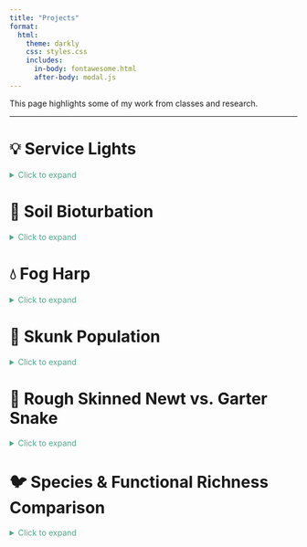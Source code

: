 ```yaml
---
title: "Projects"
format: 
  html:
    theme: darkly
    css: styles.css
    includes:
      in-body: fontawesome.html
      after-body: modal.js
---
```




This page highlights some of my work from classes and research.

***

# 💡 Service Lights
<details>
  <summary style="color: #4FA78D; cursor: pointer;">Click to expand</summary>

**University of California, Santa Barbara (UCSB)**  
*ENVS 193DS – Data Science for Environmental Studies*

Ongoing project that explores the relationship between lighting conditions and service calls using a self-collected dataset (n=108). Created a bar chart, summary table, and a blinking lightboard animation (gif). See visuals.

### **Tools Used**  

RStudio (tidyverse, here, flextable, janitor, ggtext, ggfx, gganimate, showtext), Quarto

### **Reflection**  

This project made me think harder about data than I expected. After collecting and working with my own dataset, I gained a deeper respect for the messiness of real-world data.

### **Code Snippet**

```r
clean_service_data <- service_data |>
  mutate(
    help = as.logical(toupper(help)),
    working = as.logical(toupper(working))
  )
```

### **Visuals**  

:::{.panel-tabset}

#### Service Light Table

[![Service Light Table](/media/light_table.jpg)](/media/light_table.jpg){target="_blank"}

#### Service Light Bar Chart

[![Bar Chart](/media/service_light_bar.jpg)](/media/service_light_bar.jpg){target="_blank"}

#### Blinking Lights Animation

[![Blinking Lights Animation](/media/blinking_lights.gif)](/media/blinking_lights.gif){target="_blank"}

:::


### **Resources**

<a href="https://rebeccalmartinez.github.io/ENVS-193DS_homework-03/code/ENVS-193DS_homework-03.html" target="_blank" style="
    color: white; 
    padding: 8px 12px; 
    cursor: pointer; 
    background-color: transparent;
    transition: background-color 0.3s ease;
    border-radius: 4px;
    display: inline-block;
" 
   onmouseover="this.style.backgroundColor='#4FA78D';" 
   onmouseout="this.style.backgroundColor='transparent';">
  View Live
</a>
|
<a href="https://github.com/RebeccaLMartinez/ENVS-193DS_homework-03" target="_blank" style="
    color: white; 
    padding: 8px 12px; 
    cursor: pointer; 
    background-color: transparent;
    transition: background-color 0.3s ease;
    border-radius: 4px;
    display: inline-block;
" 
   onmouseover="this.style.backgroundColor='#4FA78D';" 
   onmouseout="this.style.backgroundColor='transparent';">
  GitHub Repo
</a>

---

</details>


# 🌱 Soil Bioturbation

<details>
  <summary style="color: #4FA78D; cursor: pointer;">Click to expand</summary>
  
_Under construction…_

---

</details>


# 💧 Fog Harp

<details>
  <summary style="color: #4FA78D; cursor: pointer;">Click to expand</summary>
  
_Under construction…_

---

</details>


# 🦨 Skunk Population

<details>
  <summary style="color: #4FA78D; cursor: pointer;">Click to expand</summary>

_Under construction…_

---

</details>


# 🦎 Rough Skinned Newt vs. Garter Snake

<details>
  <summary style="color: #4FA78D; cursor: pointer;">Click to expand</summary>

**Allan Hancock College**  
*BIOL 155 – Zoology*

*Collaborative video project with Darlene Vera, with help from friends in the Department of Fine Arts.*

The co-evolution of toxin production in rough-skinned newts and toxin resistance in garter snakes served as the focus of a short film designed to make complex science accessible. The project combined storytelling, visual art, and evolutionary biology to communicate this dynamic relationship.

### **Tools Used**
Scriptwriting, Storyboarding, Filmmaking, Adobe Premiere (editing)

### **Reflection**
This project gave me a creative way to engage with evolutionary biology. Working with visual storytelling reminded me that science communication can be just as impactful as scientific research.

### **Watch the Video**
<iframe width="560" height="315" src="https://www.youtube.com/embed/cFefwwtAHF8?si=m9Jg2OOTCrdrWtRe" title="YouTube video player" frameborder="0" allow="accelerometer; autoplay; clipboard-write; encrypted-media; gyroscope; picture-in-picture; web-share" referrerpolicy="strict-origin-when-cross-origin" allowfullscreen></iframe>

--- 

</details>


# 🐦 Species & Functional Richness Comparison

<details>
  <summary style="color: #4FA78D; cursor: pointer;">Click to expand</summary>

**UCSB-Smithsonian Scholars Program**
*Advanced Field Research Training at the Smithsonian Tropical Research Institute (STRI) in Panama, Summer 2023*

Final project from an immersive data science and field course. This project compares species richness and functional richness of bird communities between Barro Colorado Island (BCI) and Pipeline Road (mainland Panama). We used autonomous recorders (AudioMoths) and avian trait databases to examine diversity patterns in two distinct habitats.

### **Project Team**

***The Orependulas***

Brandon Leon, Rebecca Martinez, Daniel Romero, Mathew Silva, and Zachary Wilson.


### **Tools Used**

- AudioMoths
- RStudio (tidyverse, mFD, phytools)
- BirdNET-Analyzer (Cornell Lab of Ornithology)
- AVONET – Comprehensive bird trait dataset
- Birds of Panama – BirdLife International

### **Methods**

Deployed 12 AudioMoths to record dawn chorus → Conducted point counts for visual confirmation → Analyzed 24 audio files using BirdNET-Analyzer → Combined detections with trait data from AVONET and Birds of Panama → Created visualizations in RStudio

### **Code Snippet**

Code for species richness bar graph.

```r
merged_df <- bind_rows(pipeline_found_joined, bci_birds_joined)

merged_df <- merged_df %>%
  mutate(location = ifelse(row_number() <= 26, substr(location, 1, 4), location)) %>%
  mutate(location = ifelse(row_number() >= 27 & row_number() <= 66, substr(location, 1, 3), location))

family_count <- merged_df %>%
  group_by(Family, location) %>%
  summarize(num_species = n())

ggplot(family_count, aes(x = Family, y = num_species, fill = location)) +
  geom_bar(stat = "identity", position = "dodge") +
  labs(title = "Number of Species by Family and Location",
       x = "Family",
       y = "Number of Species") +
  theme_minimal() +
  scale_y_continuous(breaks = seq(0, max(family_count$num_species), 1)) +
  theme(axis.text.x = element_text(angle = 75, hjust = 1), axis.text = element_text(size = 8))
  
```

### **Visuals**

*Under construction...*

:::{.panel-tabset}

Functional Richness Boxplot by Location
{target="_blank"}

Species Count by Family and Location
{target="_blank"}

Map of Sampling Locations
{target="_blank"}

:::

#### Poster

Presented findings at the 2023 Cal Poly Summer Internship Research Symposium and the 2023 UCSB Fall Undergraduate Research Showcase.


[![Comparison of Species Richness & Functional Richness Between BCI and Pipeline Road](/media/panama_bci_richness_poster.jpg)](/media/panama_bci_richness_poster.jpg){target="_blank"}

### **Reflection**

This project helped me practice new skills in fieldwork, data analysis, and using R. It was exciting to work with real data that we collected ourselves in the field.

---

</details>